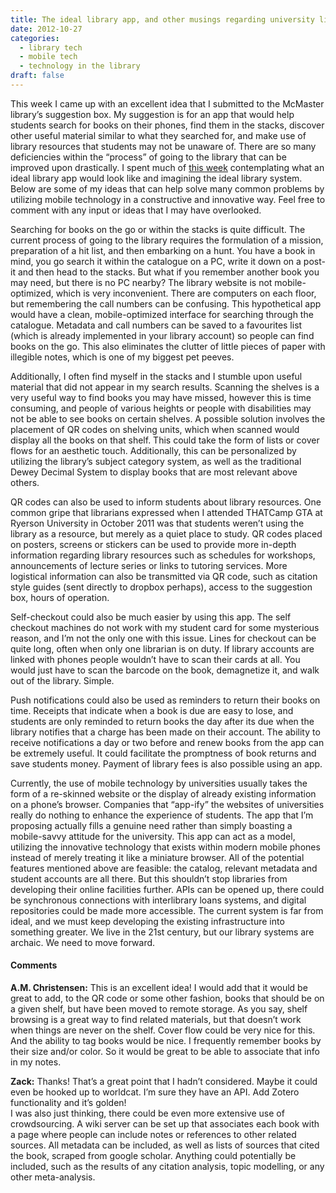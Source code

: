 ```yaml
---
title: The ideal library app, and other musings regarding university libraries
date: 2012-10-27
categories:
  - library tech
  - mobile tech
  - technology in the library
draft: false
---
```


This week I came up with an excellent idea that I submitted to the McMaster library's suggestion box.
My suggestion is for an app that would help students search for books on their phones, find them in the stacks, discover other useful material similar to what they searched for, and make use of library resources that students may not be unaware of.
There are so many deficiencies within the "process" of going to the library that can be improved upon drastically.
I spent much of [this week](http://openaccessweek.org/) contemplating what an ideal library app would look like and imagining the ideal library system.
Below are some of my ideas that can help solve many common problems by utilizing mobile technology in a constructive and innovative way.
Feel free to comment with any input or ideas that I may have overlooked.

Searching for books on the go or within the stacks is quite difficult.
The current process of going to the library requires the formulation of a mission, preparation of a hit list, and then embarking on a hunt.
You have a book in mind, you go search it within the catalogue on a PC, write it down on a post-it and then head to the stacks.
But what if you remember another book you may need, but there is no PC nearby? The library website is not mobile-optimized, which is very inconvenient.
There are computers on each floor, but remembering the call numbers can be confusing.
This hypothetical app would have a clean, mobile-optimized interface for searching through the catalogue.
Metadata and call numbers can be saved to a favourites list (which is already implemented in your library account) so people can find books on the go.
This also eliminates the clutter of little pieces of paper with illegible notes, which is one of my biggest pet peeves.

Additionally, I often find myself in the stacks and I stumble upon useful material that did not appear in my search results.
Scanning the shelves is a very useful way to find books you may have missed, however this is time consuming, and people of various heights or people with disabilities may not be able to see books on certain shelves.
A possible solution involves the placement of QR codes on shelving units, which when scanned would display all the books on that shelf.
This could take the form of lists or cover flows for an aesthetic touch.
Additionally, this can be personalized by utilizing the library's subject category system, as well as the traditional Dewey Decimal System to display books that are most relevant above others.

QR codes can also be used to inform students about library resources.
One common gripe that librarians expressed when I attended THATCamp GTA at Ryerson University in October 2011 was that students weren't using the library as a resource, but merely as a quiet place to study.
QR codes placed on posters, screens or stickers can be used to provide more in-depth information regarding library resources such as schedules for workshops, announcements of lecture series or links to tutoring services.
More logistical information can also be transmitted via QR code, such as citation style guides (sent directly to dropbox perhaps), access to the suggestion box, hours of operation.

Self-checkout could also be much easier by using this app.
The self checkout machines do not work with my student card for some mysterious reason, and I'm not the only one with this issue.
Lines for checkout can be quite long, often when only one librarian is on duty.
If library accounts are linked with phones people wouldn't have to scan their cards at all.
You would just have to scan the barcode on the book, demagnetize it, and walk out of the library.
Simple.

Push notifications could also be used as reminders to return their books on time.
Receipts that indicate when a book is due are easy to lose, and students are only reminded to return books the day after its due when the library notifies that a charge has been made on their account.
The ability to receive notifications a day or two before and renew books from the app can be extremely useful.
It could facilitate the promptness of book returns and save students money.
Payment of library fees is also possible using an app.

Currently, the use of mobile technology by universities usually takes the form of a re-skinned website or the display of already existing information on a phone's browser.
Companies that "app-ify" the websites of universities really do nothing to enhance the experience of students.
The app that I'm proposing actually fills a genuine need rather than simply boasting a mobile-savvy attitude for the university.
This app can act as a model, utilizing the innovative technology that exists within modern mobile phones instead of merely treating it like a miniature browser.
All of the potential features mentioned above are feasible: the catalog, relevant metadata and student accounts are all there.
But this shouldn't stop libraries from developing their online facilities further.
APIs can be opened up, there could be synchronous connections with interlibrary loans systems, and digital repositories could be made more accessible.
The current system is far from ideal, and we must keep developing the existing infrastructure into something greater.
We live in the 21st century, but our library systems are archaic.
We need to move forward.

#### Comments

**A.M. Christensen:**
This is an excellent idea!
I would add that it would be great to add, to the QR code or some other fashion, books that should be on a given shelf, but have been moved to remote storage.
As you say, shelf browsing is a great way to find related materials, but that doesn't work when things are never on the shelf.
Cover flow could be very nice for this.
And the ability to tag books would be nice.
I frequently remember books by their size and/or color.
So it would be great to be able to associate that info in my notes.

**Zack:**
Thanks!
That's a great point that I hadn't considered.
Maybe it could even be hooked up to worldcat.
I'm sure they have an API.
Add Zotero functionality and it's golden!\
I was also just thinking, there could be even more extensive use of crowdsourcing.
A wiki server can be set up that associates each book with a page where people can include notes or references to other related sources.
All metadata can be included, as well as lists of sources that cited the book, scraped from google scholar.
Anything could potentially be included, such as the results of any citation analysis, topic modelling, or any other meta-analysis.
